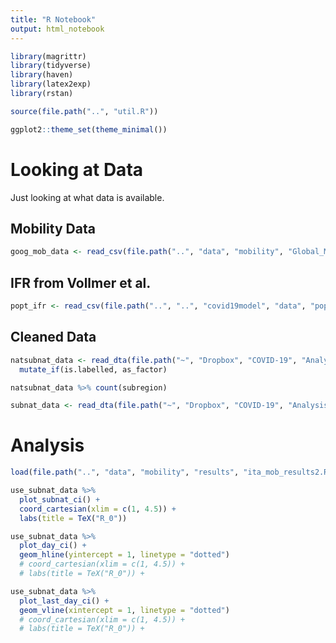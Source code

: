 ```yaml
---
title: "R Notebook"
output: html_notebook
---
```


```r
library(magrittr)
library(tidyverse)
library(haven)
library(latex2exp)
library(rstan)

source(file.path("..", "util.R"))

ggplot2::theme_set(theme_minimal())
```

# Looking at Data

Just looking at what data is available.

## Mobility Data

```r
goog_mob_data <- read_csv(file.path("..", "data", "mobility", "Global_Mobility_Report.csv"), col_types = lst("sub_region_2" = col_character()))
```

## IFR from Vollmer et al.

```r
popt_ifr <- read_csv(file.path("..", "..", "covid19model", "data", "popt_ifr.csv"))
```

## Cleaned Data

```r
natsubnat_data <- read_dta(file.path("~", "Dropbox", "COVID-19", "Analysis", "Data", "master.dta")) %>% 
  mutate_if(is.labelled, as_factor)
```  

```r
natsubnat_data %>% count(subregion)
```

```r
subnat_data <- read_dta(file.path("~", "Dropbox", "COVID-19", "Analysis", "Data", "subspread.dta"))
```

# Analysis

```r
load(file.path("..", "data", "mobility", "results", "ita_mob_results2.RData"))
```

```r
use_subnat_data %>% 
  plot_subnat_ci() + 
  coord_cartesian(xlim = c(1, 4.5)) +
  labs(title = TeX("R_0"))
```

```r
use_subnat_data %>% 
  plot_day_ci() +
  geom_hline(yintercept = 1, linetype = "dotted")
  # coord_cartesian(xlim = c(1, 4.5)) +
  # labs(title = TeX("R_0")) +
```

```r
use_subnat_data %>% 
  plot_last_day_ci() +
  geom_vline(xintercept = 1, linetype = "dotted")
  # coord_cartesian(xlim = c(1, 4.5)) +
  # labs(title = TeX("R_0")) +
```
